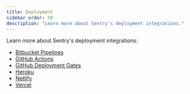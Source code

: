 ```yaml
---
title: Deployment
sidebar_order: 50
description: "Learn more about Sentry's deployment integrations."
---
```


Learn more about Sentry's deployment integrations:

- [Bitbucket Pipelines](/product/releases/setup/release-automation/bitbucket-pipelines/)
- [GitHub Actions](/product/releases/setup/release-automation/github-actions/)
- [GitHub Deployment Gates](/product/releases/setup/release-automation/github-deployment-gates/)
- [Heroku](/organization/integrations/deployment/heroku/)
- [Netlify](/product/releases/setup/release-automation/netlify/)
- [Vercel](/organization/integrations/deployment/vercel/)
